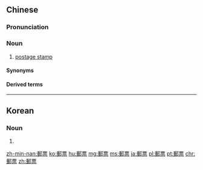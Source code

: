 {{also|邮票}}
==Chinese==
{{zh-forms|s=邮票}}

===Pronunciation===
{{zh-pron
|m=yóupiào
|ma=Zh-yóupiào.ogg
|c=jau4 piu3
|mn=iû-phiò
|w=3hhieu phiau
|cat=n
}}

===Noun===
{{zh-noun}}

# [[postage stamp]]

====Synonyms====
{{zh-dial}}

====Derived terms====
{{zh-der|普通郵票|郵票研究}}

{{zh-cat|Beginning}}

----

==Korean==
{{ko-hanjatab}}

===Noun===
{{ko-noun|hj|hangeul=우표}}

# {{hanja form of|우표|(postage) [[stamp]]}}

[[zh-min-nan:郵票]]
[[ko:郵票]]
[[hu:郵票]]
[[mg:郵票]]
[[ms:郵票]]
[[ja:郵票]]
[[pl:郵票]]
[[pt:郵票]]
[[chr:郵票]]
[[zh:郵票]]